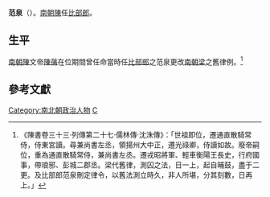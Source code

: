 '''范泉'''（{{bd|？||？|catIdx=F}}）。[[南朝陳|南朝陳]]任[[比部郎|比部郎]]。

==生平==
[[南朝陳|南朝陳]]文帝[[陳蒨|陳蒨]]在位期間曾任命當時任[[比部郎|比部郎]]之范泉更改[[南朝梁|南朝梁]]之舊律例。<ref>《陳書卷三十三‧列傳第二十七‧儒林傳‧沈洙傳》：「世祖即位，遷通直散騎常侍，侍東宮讀。尋兼尚書左丞，領揚州大中正，遷光祿卿，侍讀如故。廢帝嗣位，重為通直散騎常侍，兼尚書左丞。遷戎昭將軍、輕車衡陽王長史，行府國事，帶琅邪、彭城二郡丞。梁代舊律，測囚之法，日一上，起自晡鼓，盡于二更。及比部郎范泉刪定律令，以舊法測立時久，非人所堪，分其刻數，日再上。」</ref>

==參考文獻==
{{wikisource|陳書/卷33}}
{{Reflist}}

{{DEFAULTSORT:Fan范}}
[[Category:南北朝政治人物|Category:南北朝政治人物]]
[[Category:范姓|C]]